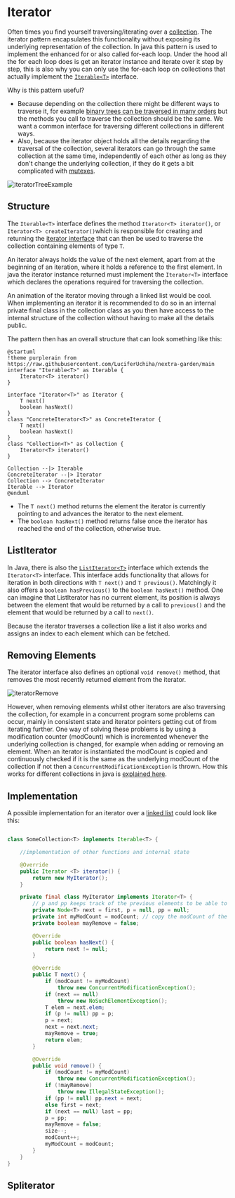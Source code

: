 
# Iterator

Often times you find yourself traversing/iterating over a [collection](../algorithmsDataStructures/collections). The iterator pattern encapsulates this functionality without exposing its underlying representation of the collection. In java this pattern is used to implement the enhanced for or also called for-each loop. Under the hood all the for each loop does is get an iterator instance and iterate over it step by step, this is also why you can only use the for-each loop on collections that actually implement the [`Iterable<T>`](https://docs.oracle.com/javase/8/docs/api/java/lang/Iterable.html) interface.

Why is this pattern useful?

 - Because depending on the collection there might be different ways to traverse it, for example [binary trees can be traversed in many orders](../algorithmsDataStructures/trees/binaryTrees#traversal-orders) but the methods you call to traverse the collection should be the same. We want a common interface for traversing different collections in different ways.
 - Also, because the iterator object holds all the details regarding the traversal of the collection, several iterators can go through the same collection at the same time, independently of each other as long as they don't change the underlying collection, if they do it gets a bit complicated with [mutexes](../concurrentProgramming/locking#locks).

![iteratorTreeExample](/compSci/iteratorTreeExample.png)

## Structure

The `Iterable<T>` interface defines the method `Iterator<T> iterator()`, or `Iterator<T> createIterator()`which is responsible for creating and returning the [iterator interface](https://docs.oracle.com/javase/8/docs/api/java/util/Iterator.html) that can then be used to traverse the collection containing elements of type `T`.

An iterator always holds the value of the next element, apart from at the beginning of an iteration, where it holds a reference to the first element. In java the iterator instance returned must implement the `Iterator<T>` interface which declares the operations required for traversing the collection.

<Callout type="todo">
    An animation of the iterator moving through a linked list would be cool.
</Callout>

<Callout type="info">
    When implementing an iterator it is recommended to do so in an internal private final class in the collection class as you then have access to the internal structure of the collection without having to make all the details public.
</Callout>

The pattern then has an overall structure that can look something like this:

```plantuml
@startuml
!theme purplerain from https://raw.githubusercontent.com/LuciferUchiha/nextra-garden/main
interface "Iterable<T>" as Iterable {
    Iterator<T> iterator()
}

interface "Iterator<T>" as Iterator {
    T next()
    boolean hasNext()
}
class "ConcreteIterator<T>" as ConcreteIterator {
    T next()
    boolean hasNext()
}
class "Collection<T>" as Collection {
    Iterator<T> iterator()
}

Collection --|> Iterable
ConcreteIterator --|> Iterator
Collection --> ConcreteIterator
Iterable --> Iterator
@enduml
```

 - The `T next()` method returns the element the iterator is currently pointing to and advances the iterator to the next element.
 - The `boolean hasNext()` method returns false once the iterator has reached the end of the collection, otherwise true.

## ListIterator

In Java, there is also the [`ListIterator<T>`](https://docs.oracle.com/javase/8/docs/api/java/util/ListIterator.html) interface which extends the `Iterator<T>` interface. This interface adds functionality that allows for iteration in both directions with `T next()` and `T previous()`. Matchingly it also offers a `boolean hasPrevious()` to the `boolean hasNext()` method. One can imagine that ListIterator has no current element, its position is always between the element that would be returned by a call to `previous()` and the element that would be returned by a call to `next()`.

Because the iterator traverses a collection like a list it also works and assigns an index to each element which can be fetched.

## Removing Elements

The iterator interface also defines an optional `void remove()` method, that removes the most recently returned element from the iterator.

![iteratorRemove](/compSci/iteratorRemove.png)

However, when removing elements whilst other iterators are also traversing the collection, for example in a concurrent program some problems can occur, mainly in consistent state and iterator pointers getting cut of from iterating further. One way of solving these problems is by using a modification counter (modCount) which is incremented whenever the underlying collection is changed, for example when adding or removing an element. When an iterator is instantiated the modCount is copied and continuously checked if it is the same as the underlying modCount of the collection if not then a `ConcurrentModificationException` is thrown. How this works for different collections in java is [explained here](https://stackoverflow.com/a/5847949/10994912).

## Implementation

A possible implementation for an iterator over a [linked list](../algorithmsDataStructures/linkedLists) could look like this:

```java

class SomeCollection<T> implements Iterable<T> {

    //implementation of other functions and internal state

    @Override
    public Iterator <T> iterator() {
        return new MyIterator();
    }

    private final class MyIterator implements Iterator<T> {
        // p and pp keeps track of the previous elements to be able to remove
        private Node<T> next = first, p = null, pp = null;
        private int myModCount = modCount; // copy the modCount of the collection
        private boolean mayRemove = false;

        @Override
        public boolean hasNext() {
            return next != null;
        }

        @Override
        public T next() {
            if (modCount != myModCount)
                throw new ConcurrentModificationException();
            if (next == null)
                throw new NoSuchElementException();
            T elem = next.elem;
            if (p != null) pp = p;
            p = next;
            next = next.next;
            mayRemove = true;
            return elem;
        }

        @Override
        public void remove() {
            if (modCount != myModCount)
                throw new ConcurrentModificationException();
            if (!mayRemove)
                throw new IllegalStateException();
            if (pp != null) pp.next = next;
            else first = next;
            if (next == null) last = pp;
            p = pp;
            mayRemove = false;
            size--;
            modCount++;
            myModCount = modCount;
        }
    }
}
```

## Spliterator
